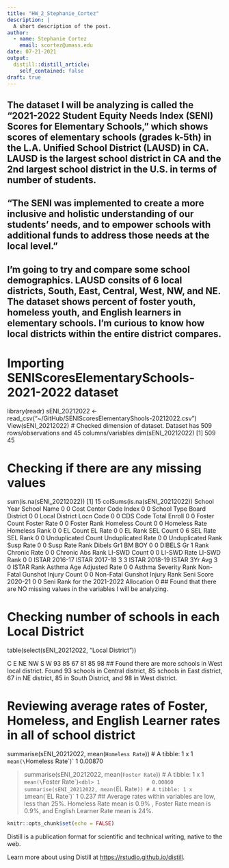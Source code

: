 ```yaml
---
title: "HW_2_Stephanie_Cortez"
description: |
  A short description of the post.
author:
  - name: Stephanie Cortez
    email: scortez@umass.edu
date: 07-21-2021
output:
  distill::distill_article:
    self_contained: false
draft: true
---
```


## The dataset I will be analyzing is called the "2021-2022 Student Equity Needs Index (SENI) Scores for Elementary Schools," which shows scores of elementary schools (grades k-5th) in the L.A. Unified School District (LAUSD) in CA. LAUSD is the largest school district in CA and the 2nd largest school district in the U.S. in terms of number of students.
## "The SENI was implemented to create a more inclusive and holistic understanding of our students' needs, and to empower schools with additional funds to address those needs at the local level."
## I'm going to try and compare some school demographics. LAUSD consits of 6 local districts, South, East, Central, West, NW, and NE. The dataset shows percent of foster youth, homeless youth, and English learners in elementary schools. I'm curious to know how local districts within the entire district compares. 

# Importing SENIScoresElementarySchools-2021-2022 dataset
library(readr)
sENI_20212022 <- read_csv("~/GitHub/SENIScoresElementaryShools-20212022.csv")
View(sENI_20212022)
# Checked dimension of dataset. Dataset has 509 rows/observations and 45 columns/variables
dim(sENI_20212022)
[1] 509  45 

# Checking if there are any missing values
sum(is.na(sENI_20212022))
[1] 15
colSums(is.na(sENI_20212022))
                           School Year                            School Name 
                                     0                                      0 
                      Cost Center Code                                  Index 
                                     0                                      0 
                           School Type                         Board District 
                                     0                                      0 
                        Local District                              Locn Code 
                                     0                                      0 
                              CDS Code                           Total Enroll 
                                     0                                      0 
                          Foster Count                            Foster Rate 
                                     0                                      0 
                           Foster Rank                         Homeless Count 
                                     0                                      0 
                         Homeless Rate                          Homeless Rank 
                                     0                                      0 
                              EL Count                                EL Rate 
                                     0                                      0 
                               EL Rank                              SEL Count 
                                     0                                      6 
                              SEL Rate                               SEL Rank 
                                     0                                      0 
                    Unduplicated Count                      Unduplicated Rate 
                                     0                                      0 
                     Unduplicated Rank                              Susp Rate 
                                     0                                      0 
                        Susp Rate Rank                      Dibels Gr1 BM BOY 
                                     0                                      0 
                      DIBELS Gr 1 Rank                           Chronic Rate 
                                     0                                      0 
                      Chronic Abs Rank                           LI-SWD Count 
                                     0                                      0 
                           LI-SWD Rate                            LI-SWD Rank 
                                     0                                      0 
                         ISTAR 2016-17                          ISTAR 2017-18 
                                     3                                      3 
                         ISTAR 2018-19                          ISTAR 3Yr Avg 
                                     3                                      0 
                            ISTAR Rank               Asthma Age Adjusted Rate 
                                     0                                      0 
                  Asthma Severity Rank         Non-Fatal Gunshot Injury Count 
                                     0                                      0 
         Non-Fatal Gunshot Injury Rank                     Seni Score 2020-21 
                                     0                                      0 
Seni Rank for the 2021-2022 Allocation 
                                     0 
## Found that there are NO missing values in the variables I will be analyzing.

# Checking number of schools in each Local District
table(select(sENI_20212022, "Local District"))

 C  E NE NW  S  W 
93 85 67 81 85 98 
## Found there are more schools in West local district. Found 93 schools in Central district, 85 schools in East district, 67 in NE district, 85 in South District, and 98 in West district.

# Reviewing average rates of Foster, Homeless, and English Learner rates in all of school district

 summarise(sENI_20212022, mean(`Homeless Rate`))
# A tibble: 1 x 1
  `mean(\`Homeless Rate\`)`
                      <dbl>
1                   0.00870

> summarise(sENI_20212022, mean(`Foster Rate`))
# A tibble: 1 x 1
  `mean(\`Foster Rate\`)`
                    <dbl>
1                 0.00860
> summarise(sENI_20212022, mean(`EL Rate`))
# A tibble: 1 x 1
  `mean(\`EL Rate\`)`
                <dbl>
1               0.237
## Average rates within variables are low, less than 25%. Homeless Rate mean is 0.9% , Foster Rate mean is 0.9%, and English Learner Rate mean is 24%.

```r
knitr::opts_chunk$set(echo = FALSE)
```

Distill is a publication format for scientific and technical writing, native to the web.

Learn more about using Distill at <https://rstudio.github.io/distill>.


